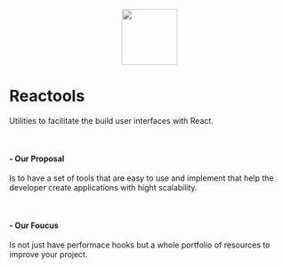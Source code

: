 <div align="center">
  <img
    src="https://github.com/hitechline/react/raw/main/.github/logo.png"
    height="100"
    width="100"
  />
</div>

# Reactools

Utilities to facilitate the build user interfaces with React.

<br />

#### - Our Proposal

Is to have a set of tools that are easy to use and implement that help the
developer create applications with hight scalability.

<br />

#### - Our Foucus

Is not just have performace hooks but a whole portfolio of resources to
improve your project.
